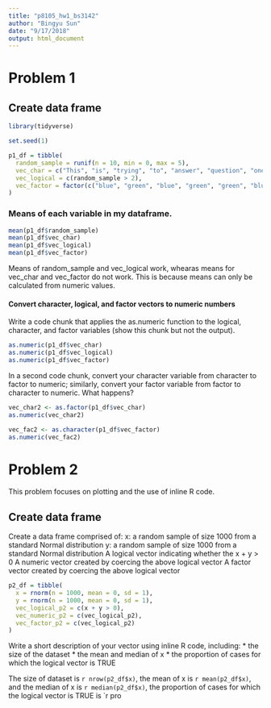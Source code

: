 ```yaml
---
title: "p8105_hw1_bs3142"
author: "Bingyu Sun"
date: "9/17/2018"
output: html_document
---
```


# Problem 1
## Create data frame

```r
library(tidyverse)
```

```r
set.seed(1)

p1_df = tibble(
  random_sample = runif(n = 10, min = 0, max = 5),
  vec_char = c("This", "is", "trying", "to", "answer", "question", "one", "of", "homework", "one"),
  vec_logical = c(random_sample > 2),
  vec_factor = factor(c("blue", "green", "blue", "green", "green", "blue", "blue", "green", "blue", "green"))
)
```

### Means of each variable in my dataframe.

```r
mean(p1_df$random_sample)
mean(p1_df$vec_char)
mean(p1_df$vec_logical)
mean(p1_df$vec_factor)
```

Means of random_sample and vec_logical work, whearas means for vec_char and vec_factor do not work. This is because means can only be calculated from numeric values.

#### Convert character, logical, and factor vectors to numeric numbers

Write a code chunk that applies the as.numeric function to the logical, character, and factor variables (show this chunk but not the output).

```r
as.numeric(p1_df$vec_char)
as.numeric(p1_df$vec_logical)
as.numeric(p1_df$vec_factor)
```

In a second code chunk, convert your character variable from character to factor to numeric; similarly, convert your factor variable from factor to character to numeric. What happens?

```r
vec_char2 <- as.factor(p1_df$vec_char)
as.numeric(vec_char2)

vec_fac2 <- as.character(p1_df$vec_factor)
as.numeric(vec_fac2)
```

# Problem 2
This problem focuses on plotting and the use of inline R code.

## Create data frame
Create a data frame comprised of:
x: a random sample of size 1000 from a standard Normal distribution
y: a random sample of size 1000 from a standard Normal distribution
A logical vector indicating whether the x + y > 0
A numeric vector created by coercing the above logical vector
A factor vector created by coercing the above logical vector

```r
p2_df = tibble(
  x = rnorm(n = 1000, mean = 0, sd = 1),
  y = rnorm(n = 1000, mean = 0, sd = 1),
  vec_logical_p2 = c(x + y > 0),
  vec_numeric_p2 = c(vec_logical_p2),
  vec_factor_p2 = c(vec_logical_p2)
)
```

Write a short description of your vector using inline R code, including: * the size of the dataset * the mean and median of x * the proportion of cases for which the logical vector is TRUE

The size of dataset is `r nrow(p2_df$x)`, the mean of x is `r mean(p2_df$x)`, and the median of x is `r median(p2_df$x)`, the proportion of cases for which the logical vector is TRUE is `r pro

